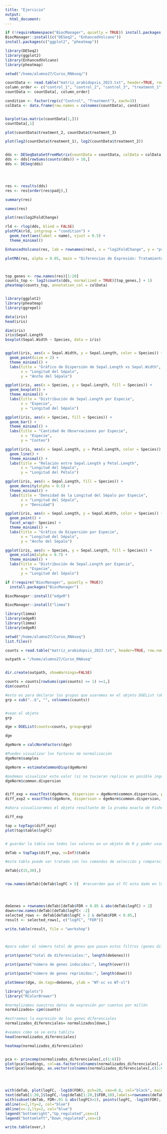 ```yaml
---
title: "Ejercicio"
output: 
  html_document:
---
```


```r
if (!requireNamespace("BiocManager", quietly = TRUE)) install.packages("BiocManager")
BiocManager::install(c("DESeq2", "EnhancedVolcano"))
install.packages(c("ggplot2", "pheatmap"))

library(DESeq2)
library(ggplot2)
library(EnhancedVolcano)
library(pheatmap)

setwd("/home/alumno27/Curso_RNAseq/")

countData <- read.table("matriz_arabidopsis_2023.txt", header=TRUE, row.names=1, sep="\t")
column_order <- c("control_1", "control_2", "control_3", "treatment_1", "treatment_2","treatment_3")
countData <- countData[, column_order]

condition <- factor(rep(c("Control", "Treatment"), each=3))
colData <- data.frame(row.names = colnames(countData), condition)


barplot(as.matrix(countData[1,]))
countData[,1]

plot(countData$treatment_2, countData$treatment_3)

plot(log2(countData$treatment_1), log2(countData$treatment_2))


dds <- DESeqDataSetFromMatrix(countData = countData, colData = colData, design = ~condition)
dds <- dds[rowSums(counts(dds)) > 10,]
dds <- DESeq(dds)




res <- results(dds)
res <- res[order(res$padj),]

summary(res)

names(res)

plot(res$log2FoldChange)

rld <- rlog(dds, blind = FALSE)
plotPCA(rld, intgroup = "condition") +
  geom_text(aes(label = name), vjust = 0.5) +
  theme_minimal()

EnhancedVolcano(res, lab = rownames(res), x = "log2FoldChange", y = "pvalue")

plotMA(res, alpha = 0.05, main = "Diferencias de Expresión: Tratamiento vs Control", ylim = c(-10, 10))



top_genes <- row.names(res)[1:20]
counts_top <- log2(counts(dds, normalized = TRUE)[top_genes,] + 1)
pheatmap(counts_top, annotation_col = colData)


library(ggplot2)
library(pheatmap)
library(ggrepel)

data(iris)
head(iris)

dim(iris)
iris$Sepal.Length
boxplot(Sepal.Width ~ Species, data = iris)


ggplot(iris, aes(x = Sepal.Width, y = Sepal.Length, color = Species)) +
  geom_point(size = 2) +
  theme_minimal() +
  labs(title = "Gráfico de Dispersión de Sepal.Length vs Sepal.Width",
       x = "Longitud del Sépalo",
       y = "Ancho del Sépalo")

ggplot(iris, aes(x = Species, y = Sepal.Length, fill = Species)) +
  geom_boxplot() +
  theme_minimal() +
  labs(title = "Distribución de Sepal.Length por Especie",
       x = "Especie",
       y = "Longitud del Sépalo")

ggplot(iris, aes(x = Species, fill = Species)) +
  geom_bar() +
  theme_minimal() +
  labs(title = "Cantidad de Observaciones por Especie",
       x = "Especie",
       y = "Conteo")

ggplot(iris, aes(x = Sepal.Length, y = Petal.Length, color = Species)) +
  geom_line() +
  theme_minimal() +
  labs(title = "Relación entre Sepal.Length y Petal.Length",
       x = "Longitud del Sépalo",
       y = "Longitud del Pétalo")

ggplot(iris, aes(x = Sepal.Length, fill = Species)) +
  geom_density(alpha = 0.5) +
  theme_minimal() +
  labs(title = "Densidad de la Longitud del Sépalo por Especie",
       x = "Longitud del Sépalo",
       y = "Densidad")

ggplot(iris, aes(x = Sepal.Length, y = Sepal.Width, color = Species)) +
  geom_point() +
  facet_wrap(~ Species) +
  theme_minimal() +
  labs(title = "Gráfico de Dispersión por Especie",
       x = "Longitud del Sépalo",
       y = "Ancho del Sépalo")

ggplot(iris, aes(x = Species, y = Sepal.Length, fill = Species)) +
  geom_violin(alpha = 0.7) +
  theme_minimal() +
  labs(title = "Distribución de Sepal.Length por Especie",
       x = "Especie",
       y = "Longitud del Sépalo")

if (!require("BiocManager", quietly = TRUE))
  install.packages("BiocManager")

BiocManager::install("edgeR")

BiocManager::install("limma")

library(limma)
library(edgeR)
library(limma)
library(edgeR)

setwd("/home/alumno27/Curso_RNAseq")
list.files()

counts = read.table("matriz_arabidopsis_2023.txt", header=TRUE, row.names = 1, sep="\t")

outpath = "/home/alumno27/Curso_RNAseq"


dir.create(outpath, showWarnings=FALSE)

counts = counts[rowSums(cpm(counts) >= 1) >=1,]
dim(counts)

#esto es para declarar los grupos que usaremos en el objeto DGEList (objeto de edgeR)
grp = sub("..$", "", colnames(counts)) 


#vean el objeto
grp

dge = DGEList(counts=counts, group=grp)

dge

dgeNorm = calcNormFactors(dge)

#Puedes visualizar los factores de normalización
dgeNorm$samples

dgeNorm = estimateCommonDisp(dgeNorm)

#podemos visualizar este valor (si no tuvieran replicas es posible ingresar este valor manualmente, pero no es ideal)
dgeNorm$common.dispersion


diff_exp = exactTest(dgeNorm, dispersion = dgeNorm$common.dispersion, pair = c("control", "treatment" ))
diff_exp2 = exactTest(dgeNorm, dispersion = dgeNorm$common.dispersion, pair = c("control", "treatment" ))

#ahora visualizaremos el objeto resultante de la prueba exacta de Fisher (objeto DGEExact)

diff_exp 

top = topTags(diff_exp)
plot(top$table$logFC)


# guardar la tabla con todos los valores en un objeto de R y poder usarlo posteriormente es importante para nuestros fines.

deTab = topTags(diff_exp, n=Inf)$table

#esta tabla puede ser tratada con los comandos de selección y comparación que ya hemos visto

deTab[c(15,30),]


row.names(deTab)[deTab$logFC > 5]  #recuerden que el FC esta dado en log2.




deGenes = rownames(deTab)[deTab$FDR < 0.05 & abs(deTab$logFC) > 2]
down=row.names(deTab)[deTab$logFC< -2]
selected_rows <- deTab[deTab$logFC > 2 & deTab$FDR < 0.05,]
result <- selected_rows[, c("logFC", "FDR")]

write.table(result, file = "workshop")



#para saber el número total de genes que pasan estos filtros (genes diferenciales según nuestro criterio)

print(paste("total de diferenciales:", length(deGenes)))

print(paste("número de genes inducidos:", length(over)))

print(paste("número de genes reprimidos:", length(down)))

plotSmear(dge, de.tags=deGenes, ylab = "WT-sc vs WT-sl")

library("gplots")
library("RColorBrewer")

#normalizamos nuestros datos de expresión por cuentas por millón
normalizados= cpm(counts)

#extraemos la expresión de los genes diferenciales
normalizados_diferenciales= normalizados[down,]

#veamos cómo se ve esta tablita
head(normalizados_diferenciales)

heatmap(normalizados_diferenciales)


pca <- princomp(normalizados_diferenciales[,c(1:6)])
plot(pca$loadings, col=as.factor(colnames(normalizados_diferenciales[,c(1:6)])),  pch=19, cex=2, main="con nitrógeno")
text(pca$loadings, as.vector(colnames(normalizados_diferenciales[,c(1:6)])), pos=3, cex=0.8)




with(deTab, plot(logFC, -log10(FDR), pch=20, cex=0.8, col="black", main="WT+N vs WT-N", xlim=c(-8, 8), ylim=c(0,300)))
text(deTab[1:20,]$logFC,-log(deTab[1:20,]$FDR,10),labels=rownames(deTab[1:20,]),cex=0.7,pos=1)
with(subset(deTab, FDR<.01 & abs(logFC)>2), points(logFC, -log10(FDR), pch=20, cex=0.5, col="green"))
abline(v=2,lty=2, col="blue")
abline(v=-2,lty=2, col="blue")
legend("bottomright","Up_regulated",cex=1)
legend("bottomleft","Down_regulated",cex=1)

write.table(over,)
```